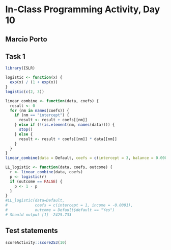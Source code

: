 # In-Class Programming Activity, Day 10

## Marcio Porto

## Task 1

```r
library(ISLR)
```

```r
logistic <- function(x) {
  exp(x) / (1 + exp(x))
}
logistic(c(2, 3))
```

```r
linear_combine <- function(data, coefs) {
  result <- 0
  for (nm in names(coefs)) {
    if (nm == "intercept") {
      result <- result + coefs[[nm]]
    } else if (!(is.element(nm, names(data)))) {
      stop()
    } else {
      result <- result + coefs[[nm]] * data[[nm]]
    }
  }
}
linear_combine(data = Default, coefs = c(intercept = 3, balance = 0.00001, income = -0.0002))
```

```r
LL_logistic <- function(data, coefs, outcome) {
  r <- linear_combine(data, coefs)
  p <- logistic(r)
  if (outcome == FALSE) {
    p <- 1 - p
  }
}
#LL_logistic(data=Default, 
#            coefs = c(intercept = 1, income = -0.0001), 
#            outcome = Default$default == "Yes")
# Should output [1] -2425.733
```

## Test statements

```r
scoreActivity::score253(10)
```

